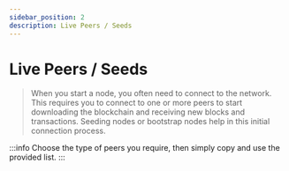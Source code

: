 ```yaml
---
sidebar_position: 2
description: Live Peers / Seeds
---
```


# Live Peers / Seeds

> When you start a node, you often need to connect to the network. This requires you to connect to one or more peers to start downloading the blockchain and receiving new blocks and transactions. Seeding nodes or bootstrap nodes help in this initial connection process.

:::info
Choose the type of peers you require, then simply copy and use the provided list.
:::


<LivePeers />